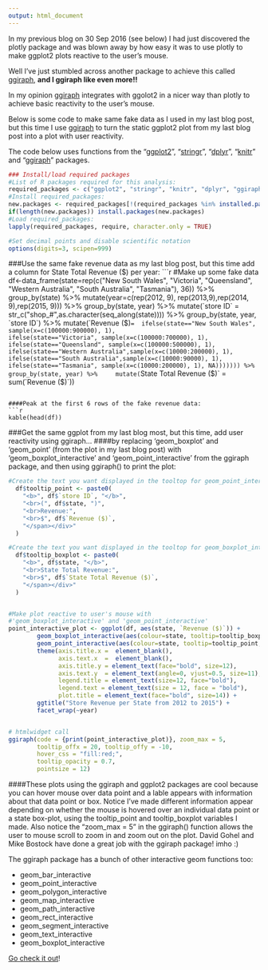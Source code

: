```yaml
---
output: html_document
---
```


In my previous blog on 30 Sep 2016 (see below) I had just discovered the plotly package and was blown away by how easy it was to use plotly to make ggplot2 plots reactive to the user's mouse. 

Well I've just stumbled across another package to achieve this called [ggiraph][1], **and I ggiraph like even more!!**

In my opinion [ggiraph][1] integrates with ggolot2 in a nicer way than plotly to achieve basic reactivity to the user's mouse. 

Below is some code to make same fake data as I used in my last blog post, but this time I use [ggiraph][1] to turn the static ggplot2 plot from my last blog post into a plot with user reactivity.

The code below uses functions from the "[ggplot2](https://cran.r-project.org/web/packages/ggplot2/ggplot2.pdf)", "[stringr](https://cran.r-project.org/web/packages/stringr/stringr.pdf)",  "[dplyr](https://cran.r-project.org/web/packages/dplyr/dplyr.pdf)", "[knitr](https://cran.r-project.org/web/packages/knitr/knitr.pdf)" and "[ggiraph][1]" packages. 

```r
### Install/load required packages
#List of R packages required for this analysis:
required_packages <- c("ggplot2", "stringr", "knitr", "dplyr", "ggiraph")
#Install required_packages:
new.packages <- required_packages[!(required_packages %in% installed.packages()[,"Package"])]
if(length(new.packages)) install.packages(new.packages)
#Load required_packages:
lapply(required_packages, require, character.only = TRUE)

#Set decimal points and disable scientific notation
options(digits=3, scipen=999) 
```

###Use the same fake revenue data as my last blog post, but this time add a column for State Total Revenue ($) per year:
```r

#Make up some fake data
df<-data_frame(state=rep(c("New South Wales", 
                 "Victoria", 
                 "Queensland",
                 "Western Australia",
                 "South Australia",
                 "Tasmania"), 36)) %>%
    group_by(state) %>%
    mutate(year=c(rep(2012, 9), rep(2013,9),rep(2014, 9),rep(2015, 9))) %>%
    group_by(state, year) %>%
    mutate(`store ID` = str_c("shop_#",as.character(seq_along(state)))) %>%
    group_by(state, year, `store ID`) %>%
    mutate(`Revenue ($)` =  ifelse(state=="New South Wales", sample(x=c(100000:900000), 1),
                            ifelse(state=="Victoria", sample(x=c(100000:700000), 1),
                            ifelse(state=="Queensland", sample(x=c(100000:500000), 1),
                            ifelse(state=="Western Australia",sample(x=c(10000:200000), 1),
                            ifelse(state=="South Australia",sample(x=c(10000:90000), 1),       
                            ifelse(state=="Tasmania", sample(x=c(10000:200000), 1), NA))))))) %>%
    group_by(state, year) %>%
    mutate(`State Total Revenue ($)` = sum(`Revenue ($)`))
    

```

####Peak at the first 6 rows of the fake revenue data:
```r
kable(head(df))

```


###Get the same ggplot from my last blog most, but this time, add user reactivity using ggiraph... 
####by replacing 'geom_boxplot' and 'geom_point' (from the plot in my last blog post) with 'geom_boxplot_interactive' and 'geom_point_interactive' from the ggiraph package, and then using ggiraph() to print the plot:

```r

#Create the text you want displayed in the tooltop for geom_point_interactive
  df$tooltip_point <- paste0(
    "<b>", df$`store ID`, "</b>",
    "<br>(", df$state, ")",
    "<br>Revenue:",
    "<br>$", df$`Revenue ($)`,
    "</span></div>"
  )  

#Create the text you want displayed in the tooltop for geom_boxplot_interactive
  df$tooltip_boxplot <- paste0(
    "<b>", df$state, "</b>",
    "<br>State Total Revenue:",
    "<br>$", df$`State Total Revenue ($)`,
    "</span></div>"
  )    


#Make plot reactive to user's mouse with 
#'geom_boxplot_interactive' and 'geom_point_interactive'
point_interactive_plot <- ggplot(df, aes(state, `Revenue ($)`)) +
        geom_boxplot_interactive(aes(colour=state, tooltip=tooltip_boxplot, data_id=tooltip_boxplot)) +
        geom_point_interactive(aes(colour=state, tooltip=tooltip_point, data_id=tooltip_point)) +
        theme(axis.title.x =  element_blank(),
              axis.text.x  =  element_blank(), 
              axis.title.y = element_text(face="bold", size=12),
              axis.text.y  = element_text(angle=0, vjust=0.5, size=11),
              legend.title = element_text(size=12, face="bold"),
              legend.text = element_text(size = 12, face = "bold"),
              plot.title = element_text(face="bold", size=14)) + 
        ggtitle("Store Revenue per State from 2012 to 2015") +
        facet_wrap(~year) 


# htmlwidget call
ggiraph(code = {print(point_interactive_plot)}, zoom_max = 5,
        tooltip_offx = 20, tooltip_offy = -10, 
        hover_css = "fill:red;",
        tooltip_opacity = 0.7,
        pointsize = 12)


```


####These plots using the ggiraph and ggplot2 packages are cool because you can hover mouse over data point and a lable appears with information about that data point or box. Notice I've made different information appear depending on whether the mouse is hovered over an individual data point or a state box-plot, using the tooltip_point and tooltip_boxplot variables I made. Also notice the "zoom_max = 5" in the ggiraph() function allows the user to mouse scroll to zoom in and zoom out on the plot.  David Gohel and Mike Bostock have done a great job with the ggiraph package! imho :)

The ggiraph package has a bunch of other interactive geom functions too:

* geom_bar_interactive
* geom_point_interactive
* geom_polygon_interactive
* geom_map_interactive
* geom_path_interactive
* geom_rect_interactive
* geom_segment_interactive
* geom_text_interactive
* geom_boxplot_interactive

[Go check it out][1]! 

[1]: https://cran.r-project.org/web/packages/ggiraph/ggiraph.pdf
